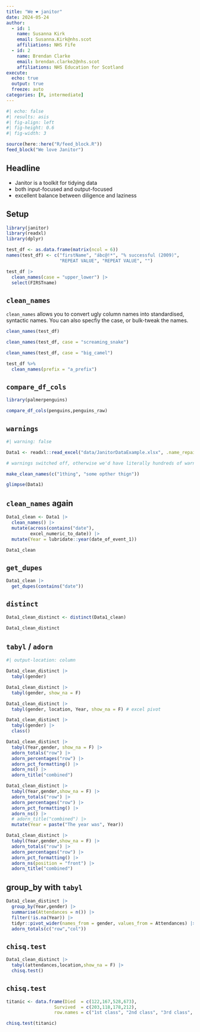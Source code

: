 ---
title: "We ❤️ janitor"
date: 2024-05-24
author: 
  - id: 1
    name: Susanna Kirk
    email: Susanna.Kirk@nhs.scot
    affiliations: NHS Fife
  - id: 2
    name: Brendan Clarke
    email: brendan.clarke2@nhs.scot
    affiliations: NHS Education for Scotland
execute: 
  echo: true
  output: true
  freeze: auto
categories: [R, intermediate]
---
```{r}
#| echo: false
#| results: asis
#| fig-align: left
#| fig-height: 0.6
#| fig-width: 3

source(here::here("R/feed_block.R"))
feed_block("We love Janitor")

```


## Headline

+ Janitor is a toolkit for tidying data
+ both input-focused and output-focused
+ excellent balance between diligence and laziness

## Setup
```{r}
library(janitor)
library(readxl)
library(dplyr)

test_df <- as.data.frame(matrix(ncol = 6))
names(test_df) <- c("firstName", "ábc@!*", "% successful (2009)",
                    "REPEAT VALUE", "REPEAT VALUE", "")

test_df |>
  clean_names(case = "upper_lower") |>
  select(FIRSTname)
```

## `clean_names`

`clean_names` allows you to convert ugly column names into standardised, syntactic names. You can also specfiy the case, or bulk-tweak the names.

```{r}
clean_names(test_df)

clean_names(test_df, case = "screaming_snake")

clean_names(test_df, case = "big_camel")

test_df %>%
  clean_names(prefix = "a_prefix")

```

## `compare_df_cols`

```{r}
library(palmerpenguins)

compare_df_cols(penguins,penguins_raw)
```

## `warnings`

```{r}
#| warning: false

Data1 <- readxl::read_excel("data/JanitorDataExample.xlsx", .name_repair = make_clean_names)

# warnings switched off, otherwise we'd have literally hundreds of warnings here!

make_clean_names(c("1thing", "some opther thign"))

glimpse(Data1)
```


## `clean_names` again

```{r}
Data1_clean <- Data1 |>
  clean_names() |>
  mutate(across(contains("date"),
         excel_numeric_to_date)) |>
  mutate(Year = lubridate::year(date_of_event_1))

Data1_clean
```

## `get_dupes`

```{r}

Data1_clean |>
  get_dupes(contains("date"))

```

## `distinct`

```{r}
Data1_clean_distinct <- distinct(Data1_clean)

Data1_clean_distinct
```

## `tabyl` / `adorn`

```{r}
#| output-location: column

Data1_clean_distinct |>
  tabyl(gender)

Data1_clean_distinct |>
  tabyl(gender, show_na = F)

Data1_clean_distinct |>
  tabyl(gender, location, Year, show_na = F) # excel pivot

Data1_clean_distinct |>
  tabyl(gender) |>
  class()

Data1_clean_distinct |>
  tabyl(Year,gender, show_na = F) |>
  adorn_totals("row") |>
  adorn_percentages("row") |>
  adorn_pct_formatting() |>
  adorn_ns() |>
  adorn_title("combined")

Data1_clean_distinct |>
  tabyl(Year,gender,show_na = F) |>
  adorn_totals("row") |>
  adorn_percentages("row") |>
  adorn_pct_formatting() |>
  adorn_ns() |>
  # adorn_title("combined") |>
  mutate(Year = paste("The year was", Year))

Data1_clean_distinct |>
  tabyl(Year,gender,show_na = F) |>
  adorn_totals("row") |>
  adorn_percentages("row") |>
  adorn_pct_formatting() |>
  adorn_ns(position = "front") |>
  adorn_title("combined")
```

## group_by with `tabyl`

```{r}

Data1_clean_distinct |>
  group_by(Year,gender) |>
  summarise(Attendances = n()) |>
  filter(!is.na(Year)) |>
  tidyr::pivot_wider(names_from = gender, values_from = Attendances) |>
  adorn_totals(c("row","col"))

```


## `chisq.test`

```{r}
Data1_clean_distinct |>
  tabyl(attendances,location,show_na = F) |>
  chisq.test()
```

## `chisq.test`

```{r}
titanic <- data.frame(Died  = c(122,167,528,673),
                  Survived  = c(203,118,178,212),
                  row.names = c("1st class", "2nd class", "3rd class", "crew"))

chisq.test(titanic)
```
